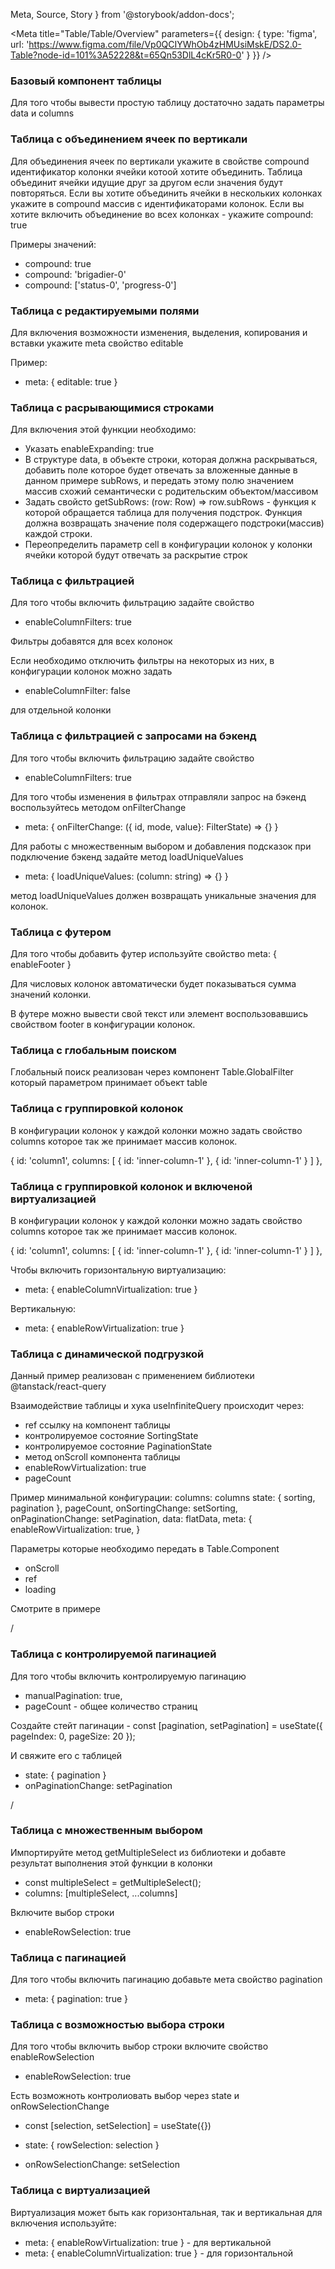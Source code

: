   Meta,
  Source,
  Story
} from '@storybook/addon-docs';

<Meta
  title="Table/Table/Overview"
  parameters={{
    design: {
      type: 'figma',
      url: 'https://www.figma.com/file/Vp0QCIYWhOb4zHMUsiMskE/DS2.0-Table?node-id=101%3A52228&t=65Qn53DlL4cKr5R0-0'
    }
  }}
/>

###  Базовый компонент таблицы

  Для того чтобы вывести простую таблицу достаточно задать параметры data и columns

###  Таблица с объединением ячеек по вертикали

  Для объединения ячеек по вертикали укажите в свойстве compound идентификатор колонки ячейки котоой хотите объединить. Таблица объединит ячейки идущие друг за
  другом 
  если значения будут повторяться.
  Если вы хотите объединить ячейки в нескольких колонках укажите в compound массив с идентификаторами колонок.
  Если вы хотите включить объединение во всех колонках - укажите compound: true
  
  Примеры значений:
   - compound: true
   - compound: 'brigadier-0'
   - compound: ['status-0', 'progress-0']

###  Таблица с редактируемыми полями

  Для включения возможности изменения, выделения, копирования и вставки укажите meta свойство editable
  
  Пример:
   - meta: { editable: true }

###  Таблица с расрывающимися строками 

  Для включения этой функции необходимо:
   - Указать enableExpanding: true
   - В структуре data, в объекте строки, которая должна раскрываться, добавить поле которое будет отвечать за вложенные данные в данном примере subRows, и
     передать этому полю значением массив схожий семантически с родительским объектом/массивом
   - Задать свойсто getSubRows: (row: Row) => row.subRows - функция к которой обращается таблица для получения подстрок. Функция должна возвращать значение поля
     содержащего подстроки(массив) каждой строки.
   - Переопределить параметр cell в конфигурации колонок у колонки ячейки которой будут отвечать за раскрытие строк

###  Таблица с фильтрацией

  Для того чтобы включить фильтрацию задайте свойство
  
   - enableColumnFilters: true
  
  Фильтры добавятся для всех колонок
  
  Если необходимо отключить фильтры на некоторых из них, в конфигурации колонок можно задать
  
   - enableColumnFilter: false
  
  для отдельной колонки

###  Таблица с фильтрацией с запросами на бэкенд

  Для того чтобы включить фильтрацию задайте свойство
  
   - enableColumnFilters: true
  
  Для того чтобы изменения в фильтрах отправляли запрос на бэкенд воспользуйтесь методом onFilterChange
  
   - meta: { onFilterChange: ({ id, mode, value}: FilterState) => {} }
  
  Для работы с множественным выбором и добавления подсказок при подключение бэкенд задайте метод loadUniqueValues
  
   - meta: { loadUniqueValues: (column: string) => {} }
  
  метод loadUniqueValues должен возвращать уникальные значения для колонок.

###  Таблица с футером

  Для того чтобы добавить футер используйте свойство meta: { enableFooter }
  
  Для числовых колонок автоматически будет показываться сумма значений колонки.
  
  В футере можно вывести свой текст или элемент воспользовавшись свойством footer в конфигурации колонок.
  

###  Таблица с глобальным поиском

  Глобальный поиск реализован через компонент Table.GlobalFilter который параметром принимает объект table

###  Таблица с группировкой колонок

  В конфигурации колонок у каждой колонки можно задать свойство columns которое так же принимает массив колонок.
  
  {
     id: 'column1',
     columns: [
       {
         id: 'inner-column-1'
       },
       {
         id: 'inner-column-1'
       }
     ]
   },

###  Таблица с группировкой колонок и включеной виртуализацией

  В конфигурации колонок у каждой колонки можно задать свойство columns которое так же принимает массив колонок.
  
  {
     id: 'column1',
     columns: [
       {
         id: 'inner-column-1'
       },
       {
         id: 'inner-column-1'
       }
     ]
   },
  
  Чтобы включить горизонтальную виртуализацию:
   - meta: { enableColumnVirtualization: true }
  
  Вертикальную:
   - meta: { enableRowVirtualization: true }
  

###  Таблица с динамической подгрузкой

  
  Данный пример реализован с применением библиотеки @tanstack/react-query
 
  Взаимодействие таблицы и хука useInfiniteQuery происходит через:
   - ref ссылку на компонент таблицы
   - контролируемое состояние SortingState
   - контролируемое состояние PaginationState
   - метод onScroll компонента таблицы
   - enableRowVirtualization: true
   - pageCount
  
  
  Пример минимальной конфигурации:
   columns: columns
   state: {
     sorting,
     pagination
   },
   pageCount,
   onSortingChange: setSorting,
   onPaginationChange: setPagination,
   data: flatData,
   meta: {
     enableRowVirtualization: true,
   }
  
  Параметры которые необходимо передать в Table.Component
   - onScroll
   - ref
   - loading
  
  
  Смотрите в примере
  
/

###  Таблица с контролируемой пагинацией

  Для того чтобы включить контролируемую пагинацию
   
   - manualPagination: true,
   - pageCount - общее количество страниц
  
  Создайте стейт пагинации
    - const [pagination, setPagination] = useState({ pageIndex: 0, pageSize: 20 });
  
  И свяжите его с таблицей 
   - state: { pagination } 
   - onPaginationChange: setPagination
  
/

###  Таблица с множественным выбором

  
  Импортируйте метод getMultipleSelect из библиотеки и добавте результат выполнения этой функции в колонки
  
   - const multipleSelect = getMultipleSelect();
   - columns: [multipleSelect, ...columns]
  
  Включите выбор строки
   
   - enableRowSelection: true
  

###  Таблица с пагинацией

  Для того чтобы включить пагинацию добавьте мета свойство pagination
  
   - meta: { pagination: true }
  

###  Таблица с возможностью выбора строки

  Для того чтобы включить выбор строки включите свойство enableRowSelection
  
   - enableRowSelection: true
  
  Есть возможноть контролиовать выбор через state и onRowSelectionChange
  
   - const [selection, setSelection] = useState({})
  
   - state: { rowSelection: selection }
   - onRowSelectionChange: setSelection
  

###  Таблица с виртуализацией

  Виртуализация может быть как горизонтальная, так и вертикальная для включения используйте:
  
   - meta: { enableRowVirtualization: true } - для вертикальной
   - meta: { enableColumnVirtualization: true } - для горизонтальной
  